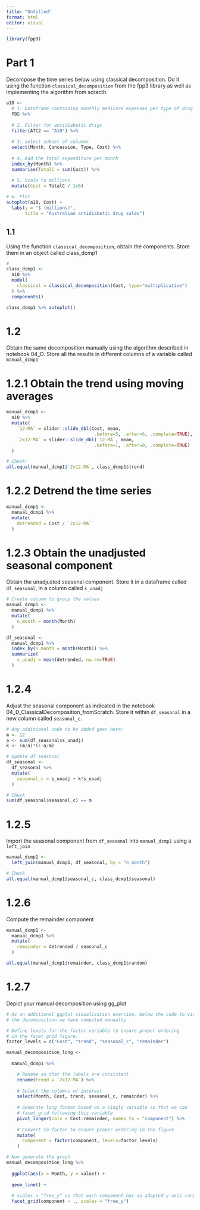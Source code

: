 ```yaml
---
title: "Untitled"
format: html
editor: visual
---
```


```r
library(fpp3)
```

# Part 1

Decompose the time series below using classical decomposition. Do it using the function `classical_decomposition` from the fpp3 library as well as implementing the algorithm from scracth.

```r
a10 <- 
  # 1. Dataframe containing monthly medicare expenses per type of drug
  PBS %>%
  
  # 2. Filter for antidiabetic drigs
  filter(ATC2 == "A10") %>%
  
  # 3. select subset of columns
  select(Month, Concession, Type, Cost) %>%
  
  # 4. Add the total expenditure per month
  index_by(Month) %>% 
  summarise(TotalC = sum(Cost)) %>%
  
  # 5. Scale to millions
  mutate(Cost = TotalC / 1e6)

# 6. Plot
autoplot(a10, Cost) +
  labs(y = "$ (millions)",
       title = "Australian antidiabetic drug sales")
```

## 1.1 

Using the function `classical_decomposition`, obtain the components. Store them in an object called class_dcmp1

```r
# 
class_dcmp1 <- 
  a10 %>% 
  model(
    classical = classical_decomposition(Cost, type="multiplicative")
  ) %>% 
  components()

class_dcmp1 %>% autoplot()
```

# 1.2 

Obtain the same decomposition manually using the algorithm described in notebook 04_D. Store all the results in different columns of a variable called `manual_dcmp1`

# 1.2.1 Obtain the trend using moving averages

```r
manual_dcmp1 <- 
  a10 %>% 
  mutate(
    `12-MA` = slider::slide_dbl(Cost, mean,
                                 .before=5, .after=6, .complete=TRUE),
    `2x12-MA` = slider::slide_dbl(`12-MA`, mean,
                                 .before=1, .after=0, .complete=TRUE)
  )

# Check: 
all.equal(manual_dcmp1$`2x12-MA`, class_dcmp1$trend)
```

# 1.2.2 Detrend the time series

```r
manual_dcmp1 <- 
  manual_dcmp1 %>% 
  mutate(
    detrended = Cost / `2x12-MA`
  )
```

# 1.2.3 Obtain the unadjusted seasonal component

Obtain the unadjusted seasonal component. Store it in a dataframe called `df_seasonal`, in a column called `s_unadj`

```r
# Create column to group the values
manual_dcmp1 <- 
  manual_dcmp1 %>% 
  mutate(
    n_month = month(Month)
  )

df_seasonal <- 
  manual_dcmp1 %>% 
  index_by(n_month = month(Month)) %>% 
  summarize(
    s_unadj = mean(detrended, na.rm=TRUE)
  )
```

# 1.2.4 

Adjust the seasonal component as indicated in the notebook 04_D_ClassicalDecomposition_fromScratch. Store it within `df_seasonal` in a new column called `seasonal_c`.

```r
# Any additional code to be added goes here:
m <- 12
a <- sum(df_seasonal$s_unadj)
k <- (m/a)*(1-a/m)

# Update df_seasonal
df_seasonal <- 
  df_seasonal %>% 
  mutate(
    seasonal_c = s_unadj + k*s_unadj
  )

# Check
sum(df_seasonal$seasonal_c) == m
```

# 1.2.5 

Import the seasonal component from `df_seasonal` into `manual_dcmp1` using a `left_join`

```r
manual_dcmp1 <- 
  left_join(manual_dcmp1, df_seasonal, by = "n_month")

# Check
all.equal(manual_dcmp1$seasonal_c, class_dcmp1$seasonal)
```

# 1.2.6 

Compute the remainder component

```r
manual_dcmp1 <- 
  manual_dcmp1 %>% 
  mutate(
    remainder = detrended / seasonal_c
  )

all.equal(manual_dcmp1$remainder, class_dcmp1$random)
```

# 1.2.7

Depict your manual decomposition using gg_plot

```r
# As an additional ggplot visualization exercise, below the code to visualize
# the decomposition we have computed manually

# Define levels for the factor variable to ensure proper ordering
# in the facet grid figure.
factor_levels = c("Cost", "trend", "seasonal_c", "remainder")

manual_decomposition_long <- 
  
  manual_dcmp1 %>% 

    # Rename so that the labels are consistent
    rename(trend = `2x12-MA`) %>% 
  
    # Select the columns of interest
    select(Month, Cost, trend, seasonal_c, remainder) %>% 
  
    # Generate long format based on a single variable so that we can
    # facet_grid following this variable
    pivot_longer(cols = Cost:remainder, names_to = "component") %>% 
    
    # Convert to factor to ensure proper ordering in the figure
    mutate(
      component = factor(component, levels=factor_levels)
    )

# Now generate the graph
manual_decomposition_long %>% 
  
  ggplot(aes(x = Month, y = value)) +
  
  geom_line() +
  
  # scales = "free_y" so that each component has an adapted y-axis range
  facet_grid(component ~ ., scales = "free_y")
```

